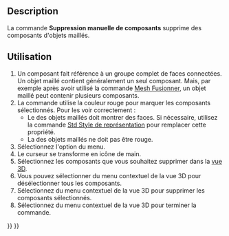 <languages/>

{{Docnav/fr
|[[Mesh_RemoveComponents/fr|Supprimer des composants]]
|[[Mesh_Segmentation/fr|Segmentation]]
|[[Mesh_Workbench/fr|Atelier Mesh]]
|IconL=Mesh_RemoveComponents.svg
|IconR=Mesh_Segmentation.svg
|IconC=Workbench_Mesh.svg
}}

{{GuiCommand/fr
|Name=Mesh RemoveCompByHand
|Name/fr=Mesh Suppression manuelle de composants
|MenuLocation=Maillages → Supprimer manuellement des composants
|Workbenches=[[Mesh Workbench/fr|Mesh]]
|SeeAlso=[[Mesh_RemoveComponents/fr|Mesh Supprimer des composants]], [[Arch_SplitMesh/fr|Arch Séparer un objet Mesh]]
}}

==Description==

La commande '''Suppression manuelle de composants''' supprime des composants d'objets maillés.

<span id="Usage"></span>
==Utilisation==

# Un composant fait référence à un groupe complet de faces connectées. Un objet maillé contient généralement un seul composant. Mais, par exemple après avoir utilisé la commande [[Mesh_Merge/fr|Mesh Fusionner]], un objet maillé peut contenir plusieurs composants.
# La commande utilise la couleur rouge pour marquer les composants sélectionnés. Pour les voir correctement :
#* Le {{PropertyView|Display Mode}} des objets maillés doit montrer des faces. Si nécessaire, utilisez la commande [[Std_DrawStyle/fr|Std Style de représentation]] pour remplacer cette propriété.
#* La {{PropertyView|Shape Color}} des objets maillés ne doit pas être rouge.
# Sélectionnez l'option {{MenuCommand|Maillages → [[Image:Mesh_RemoveCompByHand.svg|16px]] Supprimer manuellement des composants}} du menu.
# Le curseur se transforme en icône de main.
# Sélectionnez les composants que vous souhaitez supprimer dans la [[3D_view/fr|vue 3D]].
# Vous pouvez sélectionner {{MenuCommand|Effacer les faces sélectionnées}} du menu contextuel de la vue 3D pour désélectionner tous les composants.
# Sélectionnez {{MenuCommand|Supprimer les faces sélectionnées}} du menu contextuel de la vue 3D pour supprimer les composants sélectionnés.
# Sélectionnez {{MenuCommand|Quitter le mode de suppression}} du menu contextuel de la vue 3D pour terminer la commande.


{{Docnav/fr
|[[Mesh_RemoveComponents/fr|Supprimer des composants]]
|[[Mesh_Segmentation/fr|Segmentation]]
|[[Mesh_Workbench/fr|Atelier Mesh]]
|IconL=Mesh_RemoveComponents.svg
|IconR=Mesh_Segmentation.svg
|IconC=Workbench_Mesh.svg
}}

{{Mesh Tools navi{{#translation:}}}}
{{Userdocnavi{{#translation:}}}}
{{clear}}